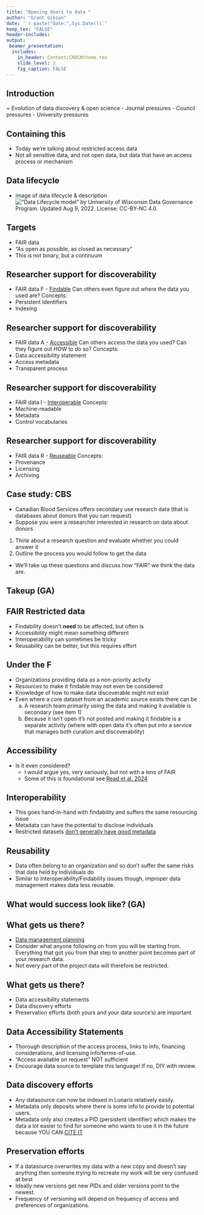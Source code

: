 ---
title: "Opening doors to data "
author: "Grant Gibson"
date: '`r paste("Date:",Sys.Date())`'
keep_tex: "FALSE"
header-includes:
output: 
 beamer_presentation:
  includes: 
    in_header: Content/CRDCNtheme.tex
    slide_level: 2
    fig_caption: FALSE
---

## Introduction

= Evolution of data discovery & open science
- Journal pressures
- Council pressures
- University pressures

## Containing this

- Today we're talking about restricted access data
- Not all sensitive data, and not open data, but data that have an access process or mechanism

## Data lifecycle

- image of data lifecycle & description
![“Data Lifecycle model” by University of Wisconsin Data Governance Program. Updated Aug 9, 2022. License: CC-BY-NC 4.0.]("../content/research_data_lifecycle.png")

## Targets
- FAIR data
- "As open as possible, as closed as necessary"
- This is not binary, but a continuum

## Researcher support for discoverability
- FAIR data
F - [Findable](https://faircookbook.elixir-europe.org/content/recipes/findability.html)
Can others even figure out where the data you used are?
Concepts:
- Persistent Identifiers
- Indexing

## Researcher support for discoverability
- FAIR data
A - [Accessible](https://faircookbook.elixir-europe.org/content/recipes/accessibility.html)
Can others access the data you used? Can they figure out HOW to do so?
Concepts:
- Data accessibility statement
- Access metadata
- Transparent process

## Researcher support for discoverability
- FAIR data
I - [Interoperable](https://faircookbook.elixir-europe.org/content/recipes/interoperability.html)
Concepts:
- Machine-readable
- Metadata
- Control vocabularies

## Researcher support for discoverability
- FAIR data
R - [Reuseable](https://faircookbook.elixir-europe.org/content/recipes/reusability.html) 
Concepts:
- Provenance
- Licensing
- Archiving

## Case study: CBS
- Canadian Blood Services offers secondary use research data (that is databases about donors that you can request)
- Suppose you were a researcher interested in research on data about donors
1. Think about a research question and evaluate whether you could answer it
2. Outline the process you would follow to get the data
- We'll take up these questions and discuss how "FAIR" we think the data are.

## Takeup (GA)

## FAIR Restricted data
- Findability doesn't **need** to be affected, but often is
- Accessibility might mean something different
- Interoperability can sometimes be tricky
- Reusability can be better, but this requires effort

## Under the F
- Organizations providing data as a non-priority activity
- Resources to make it findable may not even be considered
- Knowledge of how to make data discoverable might not exist
- Even where a core dataset from an academic source exists there can be
  a. A research team primarily using the data and making it available is secondary (see item 1)
  b. Because it isn't open it's not posted and making it findable is a separate activity (where with open data it's often put into a service that manages both curation and discoverability)

## Accessibility
- Is it even considered?
  - I would argue yes, very seriously, but not with a lens of FAIR
  - Some of this is foundational see [Read et al. 2024](https://doi.org/10.7191/jeslib.907)

## Interoperability
- This goes hand-in-hand with findability and suffers the same resourcing issue
- Metadata can have the potential to disclose individuals
- Restricted datasets [don't generally have good metadata](https://doi.org/10.1139/facets-2023-0102) 

## Reusability
- Data often belong to an organization and so don't suffer the same risks that data held by individuals do
- Similar to Interoperability/Findability issues though, improper data management makes data less reusable.

## What would success look like? (GA)

## What gets us there?
- [Data management planning](https://dmp-pgd.ca/)
- Consider what anyone following on from you will be starting from. Everything that got you from that step to another point becomes part of your research data.
- Not every part of the project data will therefore be restricted.

## What gets us there?
- Data accessibility statements
- Data discovery efforts
- Preservation efforts (both yours and your data source's) are important

## Data Accessibility Statements
- Thorough description of the access process, links to info, financing considerations, and licensing info/terms-of-use.
- "Access available on request" NOT sufficient
- Encourage data source to template this language! If no, DIY with review.

## Data discovery efforts
- Any datasource can now be indexed in Lunaris relatively easily.
- Metadata only deposits where there is some info to provide to potential users.
- Metadata only also creates a PID (persistent identifier) which makes the data a lot easier to find for someone who wants to use it in the future because YOU CAN [CITE IT](https://guides.library.oregonstate.edu/research-data-services/data-management-data-citation)

## Preservation efforts
- If a datasource overwrites my data with a new copy and doesn't say anything then someone trying to recreate my work will be very confused at best
- Ideally new versions get new PIDs and older versions point to the newest.
- Frequency of versioning will depend on frequency of access and preferences of organizations. 